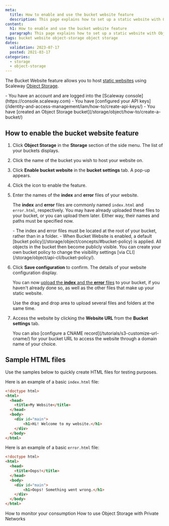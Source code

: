 ```yaml
---
meta:
  title: How to enable and use the bucket website feature
  description: This page explains how to set up a static website with Object Storage via the Scaleway console.
content:
  h1: How to enable and use the bucket website feature
  paragraph: This page explains how to set up a static website with Object Storage via the Scaleway console.
tags: bucket website object-storage object storage
dates:
  validation: 2023-07-17
  posted: 2021-03-17
categories:
  - storage
  - object-storage
---
```


The Bucket Website feature allows you to host [static websites](https://en.wikipedia.org/wiki/Static_web_page) using Scaleway [Object Storage](https://www.scaleway.com/en/object-storage/). 

<Macro id="iam-requirements" />

<Message type="requirement">
  - You have an account and are logged into the [Scaleway console](https://console.scaleway.com)
  - You have [configured your API keys](/identity-and-access-management/iam/how-to/create-api-keys/)
  - You have [created an Object Storage bucket](/storage/object/how-to/create-a-bucket/)
</Message>

## How to enable the bucket website feature

1. Click **Object Storage** in the **Storage** section of the side menu. The list of your buckets displays.
2. Click the name of the bucket you wish to host your website on.

3. Click **Enable bucket website** in the **bucket settings** tab. A pop-up appears.

4. Click the <Icon name="toggle" /> icon to enable the feature.

5. Enter the names of the **index** and **error** files of your website.

    The **index** and **error** files are commonly named `index.html` and `error.html`, respectively. You may have already uploaded these files to your bucket, or you can upload them later. Either way, their names and paths must be specified now.

    <Message type="important">
      - The index and error files must be located at the root of your bucket, rather than in a folder.
      - When Bucket Website is enabled, a default [bucket policy](/storage/object/concepts/#bucket-policy) is applied. All objects in the bucket then become publicly visible. You can create your own bucket policy to change the visibility settings [via CLI](/storage/object/api-cli/bucket-policy/).
    </Message>
6. Click **Save configuration** to confirm. The details of your website configuration display. 

    You can now [upload the **index** and the **error** files](/storage/object/how-to/upload-files-into-a-bucket/) to your bucket, if you haven't already done so, as well as the other files that make up your static website. 

    <Message type="tip">
      Use the drag and drop area to upload several files and folders at the same time.
    </Message >

7. Access the website by clicking the **Website URL** from the **Bucket settings** tab.

    <Message type="note">
      You can also [configure a CNAME record](/tutorials/s3-customize-url-cname/) for your bucket URL to access the website through a domain name of your choice.
    </Message>


## Sample HTML files

Use the samples below to quickly create HTML files for testing purposes.

Here is an example of a basic `index.html` file:
```html
<!doctype html>
<html>
  <head>
    <title>My Website</title>
  </head>
  <body>
    <div id="main">
        <h1>Hi! Welcome to my website.</h1>
    </div>
  </body>
</html>
```

Here is an example of a basic `error.html` file:

```html
<!doctype html>
<html>
  <head>
    <title>Oops!</title>
  </head>
  <body>
    <div id="main">
        <h1>Oops! Something went wrong.</h1>
    </div>
  </body>
</html>
```

<Navigation title="See Also">
  <PreviousButton to="/storage/object/how-to/monitor-consumption/">How to monitor your consumption</PreviousButton>
  <NextButton to="/storage/object/how-to/use-obj-stor-with-private-networks/">How to use Object Storage with Private Networks</NextButton>
</Navigation>

